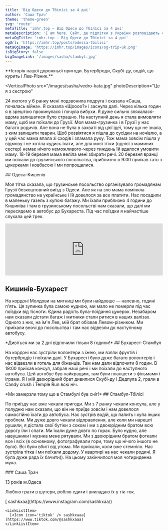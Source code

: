 ```yaml
---
title: 'Від Одеси до Тбілісі за 4 дні'
author: 'Саша Трач'
theme: 'theme-green'
svg: 'route'
metaTitle: 'imhr.top — Від Одеси до Тбілісі за 4 дні'
metaDescription: 'I am here. Сайт, де підлітки з України розповідають свої історії.'
metaOgTitle: 'imhr.top — Від Одеси до Тбілісі за 4 дні'
ogUrl: 'https://imhr.top/posts/odessa-tbilisi'
metaOgImage: 'https://imhr.top/images/icons/og-trip-uk.png'
isBigStory: false
bigImageLink: '/images/sasha/stambyl.jpg'
---
```


<Heading img="/images/sasha/kyshay.jpg" photoLeft />

<Medium>
  **Історія нашої дорожньої пригоди. Бутерброди, Скубі-ду, водій, що курить і
  Лев-Різник.**
</Medium>

<VerticalPhoto
  src="/images/sasha/vedro-kata.jpg"
  photoDescription="Це я з сестрою"
>
  24 лютого у 6 ранку мені подзвонила подруга і сказала «Саша, почалась війна».
  Я сказала «Щоооо?» і заснула далі. Через кілька годин я в зрештою прокинулася
  і почула вибухи. Я дуже сильно злякалася-вдома залишатися було страшно. На
  наступний день я стала вимовляти маму, щоб ми поїхали до Грузії. Моя
  мама-грузинка і в Грузії у нас багато родичів. Але вона не була в захваті від
  цієї ідеї, тому що не знала, з ким залишити тварин. Щоб розвіятися я пішла до
  сусідки на ночівлю, а у цей час мама впала зі сходів і зламала руку. Тож мама
  зовсім пішла у відмову і не хотіла кудись їхати, але для моєї тітки (однієї з
  маминих сестер) немає нічого неможливого-через тиждень їй вдалося умовити
  маму. 18-19 березня мама веліла мені збирати речі. 20 березня вранці ми
  поїхали до грузинського посольства, приблизно о 9:00 приїхав тато з цукерками
  і ковбасою і ми попрощалися.
</VerticalPhoto>

<Medium>
  ## Одеса-Кишенів

  Моя тітка сказала, що грузинське посольство організувало громадянам Грузії безкоштовний виїзд з Одеси. Але як на зло мама поміняла громадянство на українське і їй довелося за все платити. Нас посадили в маленьку газель з купою багажу. Ми їхали приблизно 4 години до Кишиніва і там в грузинському посольстві нам сказали, що далі ми пересядемо в автобус до Бухареста. Під час поїздки я найчастіше слухала цей трек.
</Medium>

<Large>
  <iframe class="mt-2" width="100%" height="166" scrolling="no" frameborder="no" allow="autoplay" src="https://w.soundcloud.com/player/?url=https%3A//api.soundcloud.com/tracks/175600582&amp;color=%23001d3d&amp;auto_play=false&amp;hide_related=false&amp;show_comments=true&amp;show_user=true&amp;show_reposts=false&amp;show_teaser=true"></iframe>
</Large>

<Medium>

  ## Кишинів-Бухарест

  На кордоні Молдови на митниці ми були найдовше — напевно, годині п'ять. Ця зупинка була самою нудною, ми мало не померли під час поїздки від тісноти. Єдина радість була-поїдання цукерок. Незабаром нам сказали дістати багаж і митники стали ритися в наших валізах. Одного з них, на ім'я Лев, мій брат обізвав Левом-різником. Ми приїхали вночі до посольства і там нас відвезли до наступному автобусу.

</Medium>

<Large>
  <PhotoAndText src="/images/sasha/bolgaria.jpg">
    *Дивіться ми за 2 дні вiдпочили тільки 8 години!*
  </PhotoAndText>
</Large>

<Medium>
  ## Бухарест-Стамбул

На кордоні нас зустріли волонтери з їжею, ми взяли фруктів і бутербродів і поїхали далі. У Бухаресті було дуже багато волонтерів і нас відвезли в готель для біженців. Там нам дали відпочити 8 годин. В 19:00 приїхав консул, забрав наші речі і ми поїхали до наступного автобуса. Цей автобус був найкращим, там були планшети з фільмами і іграми. Я і мій двоюрідний брат дивилися Скубі-ду і Дедпула 2, грали в Candy crush і Temple Run всю ніч.

</Medium>

<Large>
  <PhotoAndText src="/images/sasha/stambyl.jpg">
    *Ми замерзли тому що в Стамбулі був сніг!*
  </PhotoAndText>
</Large>

<Medium>
  ## Стамбул-Тбілісі

По приїзду нас вже чекали пригоди. Ми з 7 ранку чекали консула, але у полудню нам сказали, що він не приїде зовсім і нам довелося самостiйно їхати до автобуса. Нас зустрів водій, що палить і купа інших проблем. Ми дуже довго чекали відправлення, але коли ми нарешті рушили, я дістала свої бутіки з соком і ми з двоюрідним братом всю дорогу їли і спати. Ми їхали дуже довго по горах. Було нудно, але навушники і музика мене рятували. Ми з двоюрідним братом фоткали все і всіх (в основному, фотографували гори, тому що нічого іншого не було). Всі були вбиті від утома. Ми приїхали, коли вже стемніло. Нас зустріла тітка і ми поїхали додому. У квартирі на нас чекали родичі. Я була дуже рада їх бачити)). На цьому закінчилося моя чотириденна мука.

</Medium>

<AuthorCard src='/images/sasha/vedro-i.jpg'>
  ### Саша Трач

13 років м.Одеса

Люблю грати в шутери, роблю едити і викладаю їх у тік-ток.

  <LinkList>
    <LinkListItem>
      [<Icon icon='insta' /> sashkxaa](https://www.instagram.com/sashkxaa/)
    </LinkListItem>

    <LinkListItem>
      [<Icon icon='tiktok' /> sashkxaaa](https://www.tiktok.com/@sashkxaaa)
    </LinkListItem>

  </LinkList>
</AuthorCard>
